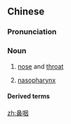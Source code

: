 ==Chinese==
{{zh-forms}}

===Pronunciation===
{{zh-pron
|m=bíyān
|c=bei6 jin1
|cat=n
}}

===Noun===
{{zh-noun}}

# [[nose]] and [[throat]]
# {{lb|zh|anatomy}} [[nasopharynx]]

====Derived terms====
{{zh-der|鼻咽癌}}

[[zh:鼻咽]]